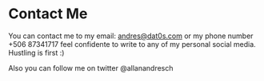 # Contact Me

You can contact me to my email: andres@dat0s.com or my phone number +506 87341717 feel confidente to write
to any of my personal social media.  Hustling is first :)

Also you can follow me on twitter @allanandresch

